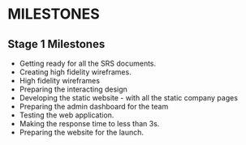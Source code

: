 # **MILESTONES**
## **Stage 1 Milestones**

- Getting ready for all the SRS documents.
- Creating high fidelity wireframes.
- High fidelity wireframes
- Preparing the interacting design
- Developing the static website - with all the static company pages
- Preparing the admin dashboard for the team
- Testing the web application.
- Making the response time to less than 3s.
- Preparing the website for the launch.